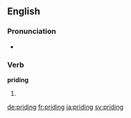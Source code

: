 ==English==

===Pronunciation===
* {{rhymes|aɪdɪŋ|lang=en}}

===Verb===
'''priding'''

# {{present participle of|pride|lang=en}}

[[de:priding]]
[[fr:priding]]
[[ja:priding]]
[[sv:priding]]